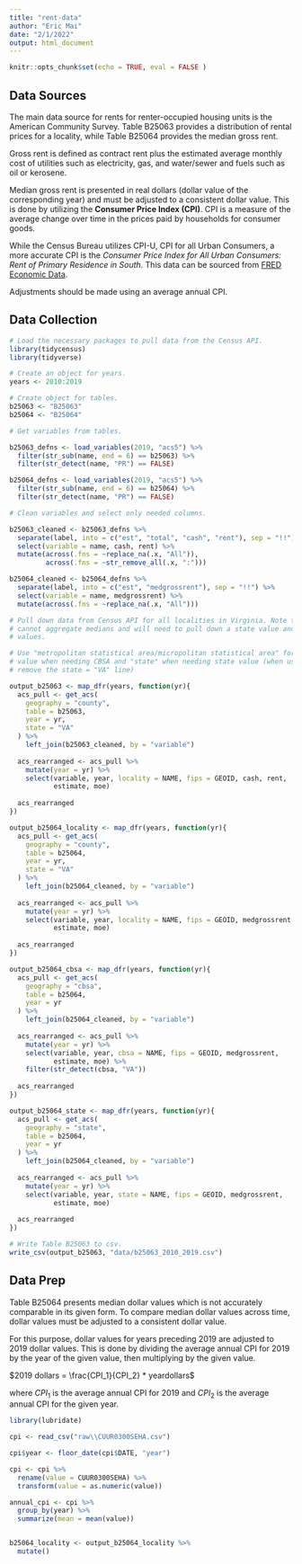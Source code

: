 ```yaml
---
title: "rent-data"
author: "Eric Mai"
date: "2/1/2022"
output: html_document
---
```


```r
knitr::opts_chunk$set(echo = TRUE, eval = FALSE )
```

## Data Sources
The main data source for rents for renter-occupied housing units is the American
Community Survey. Table B25063 provides a distribution of rental prices for a
locality, while Table B25064 provides the median gross rent. 

Gross rent is defined as contract rent plus the estimated average monthly cost of
utilities such as electricity, gas, and water/sewer and fuels such as oil or kerosene.

Median gross rent is presented in real dollars (dollar value of the corresponding 
year) and must be adjusted to a consistent dollar value. This is done by utilizing 
the **Consumer Price Index (CPI)**. CPI is a measure of the average change over 
time in the prices paid by households for consumer goods. 

While the Census Bureau utilizes CPI-U, CPI for all Urban Consumers, a more accurate 
CPI is the *Consumer Price Index for All Urban Consumers: Rent of Primary Residence in South*. 
This data can be sourced from [FRED Economic Data](https://fred.stlouisfed.org/series/CUUR0300SEHA).

Adjustments should be made using an average annual CPI.

## Data Collection
```r

# Load the necessary packages to pull data from the Census API.
library(tidycensus)
library(tidyverse)

# Create an object for years.
years <- 2010:2019

# Create object for tables.
b25063 <- "B25063"
b25064 <- "B25064"

# Get variables from tables.

b25063_defns <- load_variables(2019, "acs5") %>%
  filter(str_sub(name, end = 6) == b25063) %>%
  filter(str_detect(name, "PR") == FALSE)

b25064_defns <- load_variables(2019, "acs5") %>%
  filter(str_sub(name, end = 6) == b25064) %>%
  filter(str_detect(name, "PR") == FALSE)

# Clean variables and select only needed columns.

b25063_cleaned <- b25063_defns %>%
  separate(label, into = c("est", "total", "cash", "rent"), sep = "!!") %>%
  select(variable = name, cash, rent) %>%
  mutate(across(.fns = ~replace_na(.x, "All")),
         across(.fns = ~str_remove_all(.x, ":")))

b25064_cleaned <- b25064_defns %>%
  separate(label, into = c("est", "medgrossrent"), sep = "!!") %>%
  select(variable = name, medgrossrent) %>%
  mutate(across(.fns = ~replace_na(.x, "All")))

# Pull down data from Census API for all localities in Virginia. Note that you 
# cannot aggregate medians and will need to pull down a state value and CBSA
# values. 

# Use "metropolitan statistical area/micropolitan statistical area" for geography
# value when needing CBSA and "state" when needing state value (when using state
# remove the state = "VA" line)

output_b25063 <- map_dfr(years, function(yr){
  acs_pull <- get_acs(
    geography = "county",
    table = b25063,
    year = yr,
    state = "VA"
  ) %>%
    left_join(b25063_cleaned, by = "variable")
  
  acs_rearranged <- acs_pull %>%
    mutate(year = yr) %>%
    select(variable, year, locality = NAME, fips = GEOID, cash, rent, 
           estimate, moe)
  
  acs_rearranged
})

output_b25064_locality <- map_dfr(years, function(yr){
  acs_pull <- get_acs(
    geography = "county",
    table = b25064,
    year = yr,
    state = "VA"
  ) %>%
    left_join(b25064_cleaned, by = "variable")
  
  acs_rearranged <- acs_pull %>%
    mutate(year = yr) %>%
    select(variable, year, locality = NAME, fips = GEOID, medgrossrent, 
           estimate, moe)
  
  acs_rearranged
})

output_b25064_cbsa <- map_dfr(years, function(yr){
  acs_pull <- get_acs(
    geography = "cbsa",
    table = b25064,
    year = yr
  ) %>%
    left_join(b25064_cleaned, by = "variable")
  
  acs_rearranged <- acs_pull %>%
    mutate(year = yr) %>%
    select(variable, year, cbsa = NAME, fips = GEOID, medgrossrent, 
           estimate, moe) %>%
    filter(str_detect(cbsa, "VA"))
  
  acs_rearranged
})

output_b25064_state <- map_dfr(years, function(yr){
  acs_pull <- get_acs(
    geography = "state",
    table = b25064,
    year = yr
  ) %>%
    left_join(b25064_cleaned, by = "variable")
  
  acs_rearranged <- acs_pull %>%
    mutate(year = yr) %>%
    select(variable, year, state = NAME, fips = GEOID, medgrossrent, 
           estimate, moe)
  
  acs_rearranged
})

# Write Table B25063 to csv.
write_csv(output_b25063, "data/b25063_2010_2019.csv")

```

## Data Prep
Table B25064 presents median dollar values which is not accurately comparable in
its given form. To compare median dollar values across time, dollar values must
be adjusted to a consistent dollar value.

For this purpose, dollar values for years preceding 2019 are adjusted to 2019 
dollar values. This is done by dividing the average annual CPI for 2019 by the 
year of the given value, then multiplying by the given value.

$2019 dollars = \frac{CPI_1}{CPI_2} * yeardollars$ 

where
$CPI_1$ is the average annual CPI for 2019 and
$CPI_2$ is the average annual CPI for the given year.


```r
library(lubridate)

cpi <- read_csv("raw\\CUUR0300SEHA.csv")

cpi$year <- floor_date(cpi$DATE, "year")

cpi <- cpi %>%
  rename(value = CUUR0300SEHA) %>%
  transform(value = as.numeric(value))

annual_cpi <- cpi %>%
  group_by(year) %>%
  summarize(mean = mean(value))


b25064_locality <- output_b25064_locality %>%
  mutate()
```

